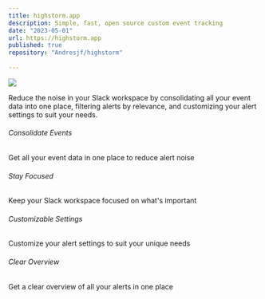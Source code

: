 ```yaml
---
title: highstorm.app
description: Simple, fast, open source custom event tracking
date: "2023-05-01"
url: https://highstorm.app
published: true
repository: "Andresjf/highstorm"
  
---
```



 [![](https://highstorm.app/og.png)](https://highstorm.app) 

Reduce the noise in your Slack workspace by consolidating all your event data into one place, filtering alerts by relevance, and customizing your alert settings to suit your needs.

###### Consolidate Events
Get all your event data in one place to reduce alert noise

###### Stay Focused
Keep your Slack workspace focused on what's important

###### Customizable Settings
Customize your alert settings to suit your unique needs

###### Clear Overview
Get a clear overview of all your alerts in one place